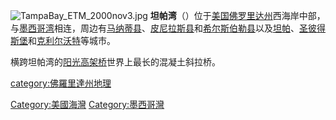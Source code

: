 {{Unreferenced|time=2019-01-31T05:41:41+00:00}}
[[File:TampaBay_ETM_2000nov3.jpg|right]]
'''坦帕湾'''（{{lang-en|Tampa Bay}}）位于[[美国|美国]][[佛罗里达州|佛罗里达州]]西海岸中部，与[[墨西哥湾|墨西哥湾]]相连，周边有[[马纳蒂县_(佛罗里达州)|马纳蒂县]]、[[皮尼拉斯县_(佛罗里达州)|皮尼拉斯县]]和[[希尔斯伯勒县_(佛罗里达州)|希尔斯伯勒县]]以及[[坦帕_(佛罗里达州)|坦帕]]、[[圣彼得斯堡_(佛罗里达州)|圣彼得斯堡]]和[[克利尔沃特_(佛罗里达州)|克利尔沃特]]等城市。

横跨坦帕湾的[[阳光高架桥|阳光高架桥]]世界上最长的混凝土斜拉桥。

{{Florida-stub}}
{{US-geo-stub}}
{{DEFAULTSORT:Tampa Bay}}
[[Category:美國海灣|Category:美國海灣]]
[[category:佛羅里達州地理|category:佛羅里達州地理]]
[[Category:墨西哥灣|Category:墨西哥灣]]